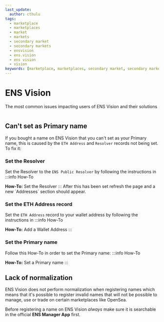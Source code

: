 ```yaml
---
last_update:
  author: cthulu
tags:
  - marketplace
  - marketplaces
  - market
  - markets
  - secondary market
  - secondary markets
  - ensvision
  - ens.vision
  - ens vision
  - vision
keywords: [marketplace, marketplaces, secondary market, secondary markets, market, markets, ensvision, ens.vision, ens vision, vision]
---
```


# ENS Vision
The most common issues impacting users of ENS Vision and their solutions

<BrowserWindow url="ens.vision">
  <Image img="/img/faq/marketplaces/ens-vision-1.png"/>
</BrowserWindow>

## Can't set as Primary name
If you bought a name on ENS Vision that you can't set as your Primary name, this is caused by the `ETH Address` and `Resolver` records not being set. To fix it:

### Set the Resolver
Set the Resolver to the `ENS Public Resolver` by following the instructions in
:::info How-To
<Link to="/docs/core/records/resolver#ens-public-resolver">
  <b>How-To:</b> Set the Resolver
</Link>
:::
After this has been set refresh the page and a new `Addresses` section should appear.

### Set the ETH Address record
Set the `ETH Address` record to your wallet address by following the instructions in
:::info How-To
<Link to="/docs/howto/add-wallet-address">
  <b>How-To:</b> Add a Wallet Address 
</Link>
:::

### Set the Primary name
Follow this How-To in order to set the Primary name:
:::info How-To
<Link to="/docs/howto/set-primary-name">
  <b>How-To:</b> Set a Primary name
</Link>
:::

## Lack of normalization
ENS Vision does not perform normalization when registering names which means that it's possible to register invalid names that will not be possible to manage, use or trade on certain marketplaces like OpenSea. 

Before registering a name on ENS Vision *always* make sure it is searchable in the official <Link to="https://app.ens.domains"><b>ENS Manager App</b></Link> first.
